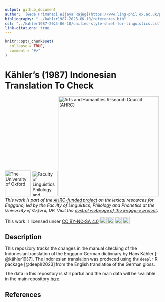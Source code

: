 ```yaml
---
output: github_document
author: '[Gede Primahadi Wijaya Rajeg](https://www.ling-phil.ox.ac.uk/people/gede-rajeg) <a itemprop="sameAs" content="https://orcid.org/0000-0002-2047-8621" href="https://orcid.org/0000-0002-2047-8621" target="orcid.widget" rel="noopener noreferrer" style="vertical-align:top;"><img src="https://orcid.org/sites/default/files/images/orcid_16x16.png" style="width:1em;margin-right:.5em;" alt="ORCID iD icon"></a><br>University of Oxford, UK & Universitas Udayana, Indonesia'
bibliography: "../kahler1987-2023-06-10/references.bib"
csl: "../kahler1987-2023-06-10/unified-style-sheet-for-linguistics.csl"
link-citations: true
---
```


<!-- README.md is generated from README.Rmd. Please edit that file -->

```r
knitr::opts_chunk$set(
  collapse = TRUE,
  comment = "#>"
)
```

# Kähler's (1987) Indonesian Translation To Check

<!-- badges: start -->
[![The University of Oxford](../../FLEX/file-oxweb-logo.gif){width="84"}](https://www.ox.ac.uk/) [![Faculty of Linguistics, Philology and Phonetics, the University of Oxford](../../FLEX/file-lingphil.png){width="83"}](https://www.ling-phil.ox.ac.uk/) [![Arts and Humanities Research Council (AHRC)](../../FLEX/file-ahrc.png){width="325"}](https://www.ukri.org/councils/ahrc/) </br>*This work is part of the [AHRC-funded project](https://app.dimensions.ai/details/grant/grant.12915105) on the lexical resources for Enggano, led by the Faculty of Linguistics, Philology and Phonetics at the University of Oxford, UK. Visit the [central webpage of the Enggano project](https://enggano.ling-phil.ox.ac.uk/)*.
<p xmlns:cc="http://creativecommons.org/ns#" >This work is licensed under <a href="https://creativecommons.org/licenses/by-nc-sa/4.0/?ref=chooser-v1" target="_blank" rel="license noopener noreferrer" style="display:inline-block;">CC BY-NC-SA 4.0<img style="height:22px!important;margin-left:3px;vertical-align:text-bottom;" src="https://mirrors.creativecommons.org/presskit/icons/cc.svg?ref=chooser-v1" alt=""><img style="height:22px!important;margin-left:3px;vertical-align:text-bottom;" src="https://mirrors.creativecommons.org/presskit/icons/by.svg?ref=chooser-v1" alt=""><img style="height:22px!important;margin-left:3px;vertical-align:text-bottom;" src="https://mirrors.creativecommons.org/presskit/icons/nc.svg?ref=chooser-v1" alt=""><img style="height:22px!important;margin-left:3px;vertical-align:text-bottom;" src="https://mirrors.creativecommons.org/presskit/icons/sa.svg?ref=chooser-v1" alt=""></a></p>
<!-- badges: end -->

## Description

This repository tracks the changes in the manual checking of the Indonesian translation of the Enggano-German dictionary by Hans Kähler [-@kähler1987]. The Indonesian translation was produced using the `deeplr` R package [@deeplr2023] from the English translation of the German gloss.

The data in this repository is still partial and the main data will be available in the main repository [here](https://github.com/engganolang/kahler-1987).

## References
